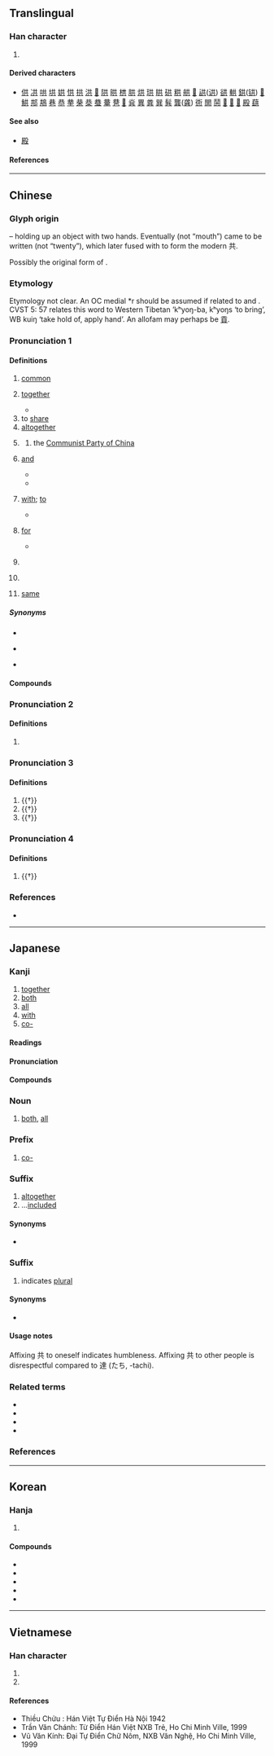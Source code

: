 {{character info}}
==Translingual==
{{stroke order|strokes=6}}

===Han character===
{{Han char|rn=12|rad=八|as=04|sn=6|four=44801|canj=TC|ids=⿱龷八}}

# {{mul-shuowen radical-def|64}}

====Derived characters====
* [[供]] [[㓋]] [[哄]] [[垬]] [[娂]] [[㤨]] [[拱]] [[洪]] [[𤞒]] [[䧆]] [[晎]] [[栱]] [[㬴]] [[烘]] [[珙]] [[䀧]] [[硔]] [[粠]] [[舼]] [[𧋄]] [[鿁]]([[䜤]]) [[谼]] [[輁]] [[鉷]]([[𫟹]]) [[𧶯]] [[䱋]] [[䢼]] [[䳍]] [[巷]] [[恭]] [[拲]] [[㭟]] [[㳟]] [[蛬]] [[輂]] [[䢽]] [[𢩉]] [[烡]] [[異]] [[粪]] [[巽]] [[髸]] [[龔]]([[龚]]) [[衖]] [[閧]] [[鬨]] [[𢮪]] [[𨂚]] [[𦜞]] [[殿]] [[蕻]]

====See also====
* {{l|mul|暴}} [[殿]]<!-- does the left side exist independently? -->

====References====
{{Han ref|kx=0127.050|dkj=01458|dj=0283.060|hdz=10243.020|uh=5171}}

----

==Chinese==
{{zh-forms|alt=𦱹,𠔏,𩇿}}

===Glyph origin===
{{Han etym}}
{{Han compound|廾|口|t1=two hands|t2=an object|ls=ic}} – holding up an object with two hands. Eventually {{zh-l|*口}} (not “mouth”) came to be written {{zh-l|*廿}} (not “twenty”), which later fused with {{zh-l|*廾}} to form the modern 共.

Possibly the original form of {{zh-l|*供|to provide; to offer}}.

===Etymology===
Etymology not clear. An OC medial *r should be assumed if related to {{zh-l|*恭}} and {{zh-l|*龔}}. CVST 5: 57 relates this word to Western Tibetan ’kʰyoŋ-ba, kʰyoŋs ‘to bring’, WB kuiŋ ‘take hold of, apply hand’. An allofam may perhaps be [[貢]].

===Pronunciation 1===
{{zh-pron
|m=gòng
|m-s=gong4
|dg=гун3
|c=gung6
|c-t=guung5
|g=qiung5/kung5
|g_note=qiung5 - vernacular; kung5 - literary
|h=pfs=khiung;gd=kiung4
|j=gung3
|mb=gō̤ng
|md=gâe̤ng/gê̤ṳng
|mn=ml,jj,tw:kāng/xm,zz,tw:kā/ml,jj,tw:kiōng
|mn_note=kāng, kā - vernacular (kā - also written as {{zh-l|*甲}}); kiōng - literary
|mn-t=gang7
|w=3gon
|x=gong5/gong4
|x_note=gong5 - vernacular; gong4 - literary
|mc=2
|oc=1,2
|ma=y
|cat=a,adv,v,con,pn
}}

====Definitions====
{{zh-hanzi}}

# [[common]]
#: {{zh-x|共識|common understanding; consensus}}
# [[together]]
#: {{zh-x|共 進 晚餐|to have dinner '''together'''}}
#* {{zh-x|興{xīng}起！地上{shang} 大.小 邦，^響應 諸天 共 頌揚|Joyful, all ye nations, rise, Join the triumph of the skies <small>[Original English lyrics]</small><br>Rise up! nations of the earth, big and small, Sing praises '''together''' in response to the skies <small>[Literal English translation]</small>|ref='''1984''', translation edited by {{lang|zh|滕近輝}} [Philip Teng] and {{lang|zh|何統雄}} [Richard Ho], {{lang|zh|天使報信}} [Hark! the Herald Angels Sing], in {{lang|zh|《生命聖詩》}} [''Hymns of Life'']}}
# to [[share]]
# [[altogether]]
#: {{zh-x|我 前後 共 買 了 五 雙 鞋。|From beginning to end, I '''altogether''' bought five pairs of shoes.}}
# {{zh-short|共產黨|[[communist]] [[party]]}}
#: {{zh-x|反共|anti-communist}}
## {{lb|zh|specifically}} the [[Communist Party of China]]
##: {{zh-x|國共|[[Kuomintang]] and the [[Communist Party of China]]}}
# {{lb|zh|literary|or|dialectal}} [[and]]
#* {{zh-x|蜆肉 桶 肚 裡 全 係 泥\坭[泥] 共 水|A muscle cask, a belly (or mind) full of nothing but mud '''and''' water.|C|ref='''1828''', Robert Morrison, ''Vocabulary of the Canton Dialect'', part III, section XII}}
#* {{zh-x|唐人 有 𢬿{kaai5} 牛乳 共 糖 嚟 攪 茶 有 冇 呢|Do the Chinese use milk '''and''' sugar with their tea?|C|ref='''1841''', Elijah Coleman Bridgman, ''Chinese Chrestomathy in the Canton Dialect'', page 181}}
# {{lb|zh|literary|or|Min Dong|Hokkien}} [[with]]; [[to]]
#: {{zh-x|我 共{kā} 你 講。|I tell you.|MN}}
#* {{zh-x|死蔭 幽谷 中，祢 伴 我 過渡，歡欣 裡，風光 裡 祢 共 我 同在||C-LIT|ref={{lang|zh|鄧婉玲}}, lyrics by {{lang|zh|西伯}}, [https://www.youtube.com/watch?v=Sm59m0FDQeI {{lang|zh|全因為祢}}]}}
# {{lb|zh|Min Dong|Hokkien|dated|_|in|_|Cantonese}} [[for]]
#: {{zh-x|共{kā} 我 開門。|Open the door '''for''' me.|MN}}
#* {{zh-x|你 共 我 叫\呌[叫] 個 木匠 嚟\黎|You '''for''' me call a carpenter.|C|ref='''1828''', Robert Morrison, ''Vocabulary of the Canton Dialect'', part III, section I}}
# {{lb|zh|Hokkien}} {{n-g|Used in imperative sentences for emphasis}}
#: {{zh-x|你 共 我 會 記 咧{leh}！|Remember this!|MN}}
# {{lb|zh|Min Dong|Hokkien}} {{n-g|Particle introducing the object of the verb}}
#: {{zh-x|共{kā} 伊 放{pàng} 袂記|Forget about him.|MN}}
# {{lb|zh|Zhangzhou|&|Taiwan Min Nan}} [[same]]
#: {{zh-x|'''共{kāng}'''款|the same|MN}}
#: {{zh-x|無'''共{kāng}'''|not the '''same'''; different|MN}}

=====Synonyms=====
* {{sense|and}}
{{zh-dial|和}}
* {{sense|for}}
{{zh-dial|替}}
* {{sense|particle introducing the object of the verb}}
{{zh-dial|把}}

====Compounds====
{{zh-der|共餐|共產黨|共產國際|共產主義|共產主義青年團|共處|共度|共犯|共匪|共管|共和|共和國|共和制|共話|共計|共進|共居|共勉|共鳴|共謀|共棲|共青團|共生|共識|共事|共同|共同市場|共同體|共同語言|共享|共性|共議|共用|共有|共振|一共|不共天地|不共戴天|不共鑣|中共|五族共和|人神共憤|休戚與共|兄弟共妻|兩虎共鬥|公共|公共事業|公共保險|公共場所|公共安全|公共廁所|公共建設|公共投資|公共支出|公共收入|公共政策|公共救助|公共汽車|公共浴場|公共環境|公共給水|公共行政|公共衛生|公共設施|公共財政|公共部門|公共關係|公共電視|公共電話|公同共有|共乘|共事一夫|共享軟體|共分|共同代理|共同代表|共同企業|共同保證|共同努力|共同基金|共同感覺|共同正犯|共同科目|共同管道|共同經營|共同繼承|共同訴訟|共同語|共同財產|共同趨向|共同運銷|共同點|共命鳥|共和時代|共商大計|共存|共寢|共審制度|共工|共患|共患難|共挽鹿車|共敘舊姻|共有人|共枕|共業|共榮辱|共歲|共治|共洩|共濟一堂|共為脣齒|共營|共犯罪|共生礦|共產國家|共產宣言|共產集團|共登|共益權|共相|共相脣齒|共知|共禦外侮|共筆硯|共線點|共總|共聚|共聚一堂|共舞|共衾|共襄盛舉|共話衷腸|共語|共談|共論|共識決|共軛弧|共軛角|共通|共通意志|共閱|共體時艱|共點線|分憂共患|分甘共苦|反共|反共義士|同休共戚|同條共貫|同甘共苦|同生共死|同胞共乳|同舟共濟|同衾共枕|周召共和|和平共存|和平共處|和衷共濟|國際共管|多共少|天人共棄|奇文共賞|患難與共|攏共|普天共友|有目共睹|有目共見|有目共賞|松蘿共倚|核磁共振|榮辱與共|汽電共生|牛驥共牢|生死與共|眾目共睹|眾目共視|神人共悅|神人共戮|禍福與共|統共|總共|與共|通共|雅俗共賞|首尾共濟|鹿車共挽|共產|中華人民共和國|共慘黨|共沸物|老共|阿共仔:a-kiōng-á;Min Nan|港共|綠共|共格}}

===Pronunciation 2===
{{zh-pron
|m=Gòng,Gōng,1nb=standard in Mainland,2nb=standard in Taiwan,2nc=variant in Mainland
|c=gung1
|dial=n
|mc=1
|oc=n,1
|cat=pn
}}

====Definitions====
{{zh-hanzi}}

# {{surname|zh}}

===Pronunciation 3===
{{zh-pron
|m=gōng
|c=gung1
|mn-t=giong1
|dial=n
|mc=1
|oc=n,1
|ma=Zh-gong.ogg
|cat=v,a,n
}}

====Definitions====
{{zh-hanzi}}

# {{†}} {{zh-alt-form|供|to [[provide]]}}
# {{†}} {{zh-alt-form|恭|[[respectful]]}}
# {{†}} {{zh-alt-form|宮|[[castration]] (as [[punishment]])}}

===Pronunciation 4===
{{zh-pron
|m=gǒng
|c=gung2
|dial=n
|cat=v
}}

====Definitions====
{{zh-hanzi}}

# {{†}} {{zh-alt-form|拱|to [[fold]] the [[hand]]s in front of the [[breast]]; to [[surround]]}}

===References===
* {{R:yue:Hanzi}}

{{zh-cat|Elementary}}

----

==Japanese==

===Kanji===
{{ja-kanji|grade=4|rs=八04}}

# [[together]]
# [[both]]
# [[all]]
# [[with]]
# [[co-]]

====Readings====
{{ja-readings
|goon=く, くう
|kanon=きょう
|kanyoon=ぐ
|kun=とも-
}}

====Pronunciation====
{{ja-pron|y=k|とも|acc=0|acc2=1|acc_ref=DJR}}

====Compounds====
{{col5|ja
|{{ja-r|共%演|きょう%えん}}
|{{ja-r|共%学|きょう%がく}}
|{{ja-r|共%感|きょう%かん}}
|{{ja-r|共%産|きょう%さん}}
|{{ja-r|共%産%党|きょう%さん%とう}}
|{{ja-r|共%存|きょう%ぞん}}
|{{ja-r|共%著|きょう%ちょ}}
|{{ja-r|共%通|きょう%つう}}
|{{ja-r|共%通%語|きょう%つう%ご}}
|{{ja-r|共%同|きょう%どう}}
|{{ja-r|共%犯|きょう%はん}}
|{{ja-r|共%謀|きょう%ぼう}}
|{{ja-r|共%鳴|きょう%めい}}
|{{ja-r|共%有|きょう%ゆう}}
|{{ja-r|共%用|きょう%よう}}
|{{ja-r|共%和%国|きょう%わ%こく}}
|{{ja-r|共%依%存|きょう%い%ぞん}}
|{{ja-r|共%々|とも%ども}}, {{ja-r|共%共|とも%ども}}
|{{ja-r|共%営|きょう%えい}}
|{{ja-r|共%栄|きょう%えい}}
|{{ja-r|共%益|きょう%えき}}
|{{ja-r|共%起|きょう%き}}
|{{ja-r|共%襟|とも%えり}}
|{{ja-r|共%催|きょう%さい}}
|{{ja-r|共%済|きょう%さい}}
|{{ja-r|共%助|きょう%じょ}}
|{{ja-r|共%晶|きょう%しょう}}
|{{ja-r|公%共|こう%きょう}}
|{{ja-r|事%共|こと%ども}}
|{{ja-r|社%共|しゃ%きょう}}
|{{ja-r|是%非%共|ぜ%ひ%とも}}
|{{ja-r|中%共|ちゅう%きょう}}
|{{ja-r|防%共|ぼう%きょう}}
|{{ja-r|身%共|み%ども}}
|{{ja-r|諸%共|もろ%とも}}
|{{ja-r|容%共|よう%きょう}}
|{{ja-r|両%方%共|りょう%ほう%とも}}
|{{ja-r|私%共|わたくし%ども}}
|{{ja-r|何%共|なん%とも}}
}}

===Noun===
{{ja-noun|とも}}

# [[both]], [[all]]

===Prefix===
{{ja-pos|prefix|きょう}}

# [[co-]]

===Suffix===
{{ja-pos|suffix|とも}}

# [[altogether]]
# ...[[included]]
#: {{ja-usex|送%料%共|そう%りょう%-とも|including shipping fees, including postage}}

====Synonyms====
* {{ja-r|込|こみ}}

===Suffix===
{{ja-pos|suffix|ども}}

# indicates [[plural]]

====Synonyms====
* {{ja-r|達|たち}}

====Usage notes====
Affixing 共 to oneself indicates humbleness. Affixing 共 to other people is disrespectful compared to 達 (たち, -tachi).

===Related terms===
* {{ja-r|其れ共|それとも}}
* {{ja-r|共%食い|とも%ぐい}}
* {{ja-r|共に|とも に}}
* {{ja-r|共%稼ぎ|とも%かせぎ}}

===References===
<references/>

----

==Korean==

===Hanja===
{{ko-hanja|함께|공}}

# {{hanja form of|공|[[common]]; [[together]]}}

====Compounds====
* {{ko-l|공산주의|共産主義}}
* {{ko-l|공산주의자|共産主義者}}
* {{ko-l|공동체|共同體}}
* {{ko-l|공통점|共通點}}
* {{ko-l|반공|反共}}

[[Category:CJKV radicals| ]]

----

==Vietnamese==

===Han character===
{{vi-readings|rs=八04
|hanviet=cung, cộng, củng
|nom=cùng, cũng, cọng, cụng, gọng
}}

# {{han tu form of|cộng|to [[add]]; [[plus]]}}
# {{Nom form of|cùng|[[with]], [[and]]; [[same]]}}

====References====
* Thiều Chửu : Hán Việt Tự Điển Hà Nội 1942
* Trần Văn Chánh: Từ Điển Hán Việt NXB Trẻ, Ho Chi Minh Ville, 1999
* Vũ Văn Kính: Đại Tự Điển Chữ Nôm, NXB Văn Nghệ, Ho Chi Minh Ville, 1999